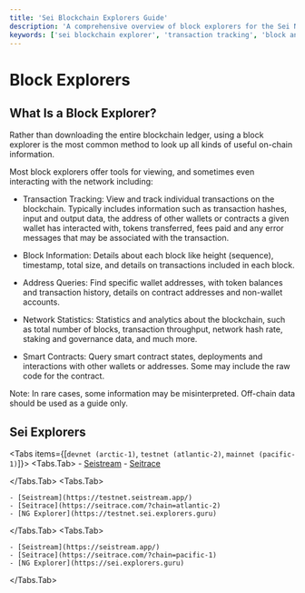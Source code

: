 ```yaml
---
title: 'Sei Blockchain Explorers Guide'
description: 'A comprehensive overview of block explorers for the Sei Network across different environments. Access tools for tracking transactions, analyzing addresses, and monitoring network activity.'
keywords: ['sei blockchain explorer', 'transaction tracking', 'block analysis', 'blockchain monitoring', 'network statistics']
---
```



# Block Explorers

## **What Is a Block Explorer?**

Rather than downloading the entire blockchain ledger, using a block explorer is
the most common method to look up all kinds of useful on-chain information.

Most block explorers offer tools for viewing, and sometimes even interacting
with the network including:

- Transaction Tracking: View and track individual transactions on the
  blockchain. Typically includes information such as transaction hashes, input
  and output data, the address of other wallets or contracts a given wallet has
  interacted with, tokens transferred, fees paid and any error messages that may
  be associated with the transaction.

- Block Information: Details about each block like height (sequence), timestamp,
  total size, and details on transactions included in each block.

- Address Queries: Find specific wallet addresses, with token balances and
  transaction history, details on contract addresses and non-wallet accounts.

- Network Statistics: Statistics and analytics about the blockchain, such as
  total number of blocks, transaction throughput, network hash rate, staking and
  governance data, and much more.

- Smart Contracts: Query smart contract states, deployments and interactions
  with other wallets or addresses. Some may include the raw code for the
  contract.

<Callout type="info" emoji="📘">
  Note: In rare cases, some information may be misinterpreted. Off-chain data should be used as a guide only.
</Callout>

## Sei Explorers

<Tabs items={[`devnet (arctic-1)`, `testnet (atlantic-2)`, `mainnet (pacific-1)`]}>
  <Tabs.Tab>
    - [Seistream](https://devnet.seistream.app/)
    - [Seitrace](https://seitrace.com/?chain=arctic-1)

  </Tabs.Tab>
  <Tabs.Tab>

    - [Seistream](https://testnet.seistream.app/)
    - [Seitrace](https://seitrace.com/?chain=atlantic-2)
    - [NG Explorer](https://testnet.sei.explorers.guru)

  </Tabs.Tab>
  <Tabs.Tab>

    - [Seistream](https://seistream.app/)
    - [Seitrace](https://seitrace.com/?chain=pacific-1)
    - [NG Explorer](https://sei.explorers.guru)

  </Tabs.Tab>
</Tabs>
